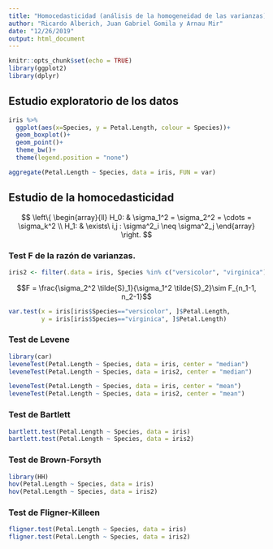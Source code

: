 ```yaml
---
title: "Homocedasticidad (análisis de la homogeneidad de las varianzas)"
author: "Ricardo Alberich, Juan Gabriel Gomila y Arnau Mir"
date: "12/26/2019"
output: html_document
---
```


```r
knitr::opts_chunk$set(echo = TRUE)
library(ggplot2)
library(dplyr)
```

## Estudio exploratorio de los datos

```r
iris %>%
  ggplot(aes(x=Species, y = Petal.Length, colour = Species))+
  geom_boxplot()+
  geom_point()+
  theme_bw()+
  theme(legend.position = "none")
```

```r
aggregate(Petal.Length ~ Species, data = iris, FUN = var)
```


## Estudio de la homocedasticidad

$$
\left\{
\begin{array}{ll}
H_0: & \sigma_1^2 = \sigma_2^2 = \cdots = \sigma_k^2 \\
H_1: & \exists\ i,j : \sigma^2_i \neq \sigma^2_j
\end{array}
\right.
$$

### Test F de la razón de varianzas. 

```r
iris2 <- filter(.data = iris, Species %in% c("versicolor", "virginica"))
```

$$F = \frac{\sigma_2^2 \tilde{S}_1}{\sigma_1^2 \tilde{S}_2}\sim F_{n_1-1, n_2-1}$$


```r
var.test(x = iris[iris$Species=="versicolor", ]$Petal.Length,
         y = iris[iris$Species=="virginica", ]$Petal.Length)
```

### Test de Levene

```r
library(car)
leveneTest(Petal.Length ~ Species, data = iris, center = "median")
leveneTest(Petal.Length ~ Species, data = iris2, center = "median")

leveneTest(Petal.Length ~ Species, data = iris, center = "mean")
leveneTest(Petal.Length ~ Species, data = iris2, center = "mean")
```

### Test de Bartlett

```r
bartlett.test(Petal.Length ~ Species, data = iris)
bartlett.test(Petal.Length ~ Species, data = iris2)
```

### Test de Brown-Forsyth

```r
library(HH)
hov(Petal.Length ~ Species, data = iris)
hov(Petal.Length ~ Species, data = iris2)
```

### Test de Fligner-Killeen

```r
fligner.test(Petal.Length ~ Species, data = iris)
fligner.test(Petal.Length ~ Species, data = iris2)
```
